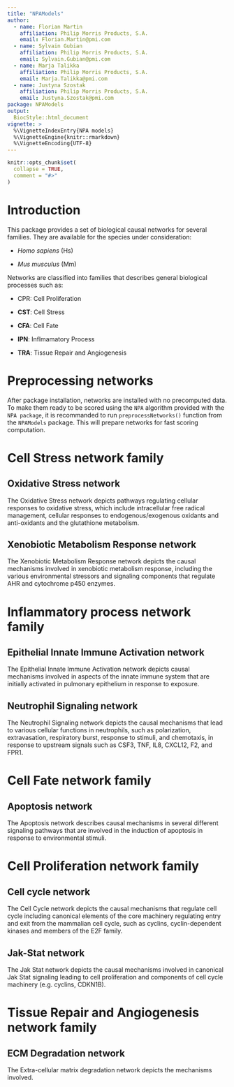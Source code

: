 ```yaml
---
title: "NPAModels"
author:
  - name: Florian Martin
    affiliation: Philip Morris Products, S.A.
    email: Florian.Martin@pmi.com
  - name: Sylvain Gubian
    affiliation: Philip Morris Products, S.A.
    email: Sylvain.Gubian@pmi.com
  - name: Marja Talikka
    affiliation: Philip Morris Products, S.A.
    email: Marja.Talikka@pmi.com
  - name: Justyna Szostak
    affiliation: Philip Morris Products, S.A.
    email: Justyna.Szostak@pmi.com
package: NPAModels
output:
  BiocStyle::html_document
vignette: >
  %\VignetteIndexEntry{NPA models}
  %\VignetteEngine{knitr::rmarkdown}
  %\VignetteEncoding{UTF-8}
---
```


```r
knitr::opts_chunk$set(
  collapse = TRUE,
  comment = "#>"
)
```

# Introduction

This package provides a set of biological causal networks for several families.
They are available for the species under consideration:

- *Homo sapiens* (Hs)

- *Mus musculus* (Mm)

Networks are classified into families that describes general biological
processes such as:

- CPR: Cell Proliferation

- **CST**: Cell Stress

- **CFA**: Cell Fate

- **IPN**: Inflmamatory Process

- **TRA**: Tissue Repair and Angiogenesis

# Preprocessing networks

After package installation, networks are installed with no precomputed data.
To make them ready to be scored using the `NPA` algorithm provided with the
`NPA package`, it is recommanded to run `preprocessNetworks()` function from
the `NPAModels` package. This will prepare networks for fast scoring computation.

# Cell Stress network family

## Oxidative Stress network

The Oxidative Stress network depicts pathways regulating cellular responses
to oxidative stress, which include intracellular free radical management,
cellular responses to endogenous/exogenous oxidants and anti-oxidants and the
glutathione metabolism.

## Xenobiotic Metabolism Response network

The Xenobiotic Metabolism Response network depicts the causal mechanisms
involved in xenobiotic metabolism response, including the various
environmental stressors and signaling components that regulate AHR and
cytochrome p450 enzymes.

# Inflammatory process network family

## Epithelial Innate Immune Activation network

The Epithelial Innate Immune Activation network depicts causal mechanisms
involved in aspects of the innate immune system that are initially activated
in pulmonary epithelium in response to exposure.

## Neutrophil Signaling network

The Neutrophil Signaling network depicts the causal mechanisms that lead to
various cellular functions in neutrophils, such as polarization,
extravasation, respiratory burst, response to stimuli, and chemotaxis,
in response to upstream signals such as CSF3, TNF, IL8, CXCL12, F2, and FPR1.

# Cell Fate network family

## Apoptosis network

The Apoptosis network describes causal mechanisms in several different
signaling pathways that are involved in the induction of apoptosis in response
to environmental stimuli.

# Cell Proliferation network family

## Cell cycle network

The Cell Cycle network depicts the causal mechanisms that regulate cell cycle
including canonical elements of the core machinery regulating entry and exit
from the mammalian cell cycle, such as cyclins, cyclin-dependent kinases and
members of the E2F family.

## Jak-Stat network

The Jak Stat network depicts the causal mechanisms involved in canonical
Jak Stat signaling leading to cell proliferation and components of cell
cycle machinery (e.g. cyclins, CDKN1B).

# Tissue Repair and Angiogenesis network family

## ECM Degradation network

The Extra-cellular matrix degradation network depicts the mechanisms
involved.
